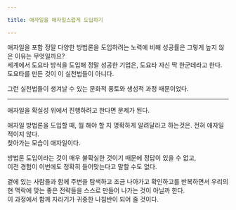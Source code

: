 ```yaml
---

title: 애자일을 애자일스럽게 도입하기

---
```


애자일을 포함 정말 다양한 방법론을 도입하려는 노력에 비해 성공률은 그렇게 높지 않은 이유는 무엇일까요? <br/>
세계에서 도요타 방식을 도입해 정말 성공한 기업은, 도요타 자신 딱 한군데라고 한다.      <br/>
도요타를 만든 것이 이 실천법들이 아니다. <br/>

그런 실천법들이 생겨날 수 있는 문화적 풍토와 생성적 과정 때문이었다.

---

애자일을 확실성 위에서 진행하려고 한다면 문제가 된다.

애자일 방법론을 도입할 때, 뭘 해야 할 지 명확하게 알려달라고 하는것은. 전혀 애자일적이지 않다. <br/>
찾아가는 모습이 애자일이다.

방법론 도입이라는 것이 매우 불확실한 것이기 때문에 정답이 있을 수 없고, <br/>
이전 경험이 이번에도 정확히 들어맞는다고 말할 수도 없다.

곁에 있는 사람들과 함께 주변을 탐색하고 조금 나아가고 확인하고를 반복하면서 우리의 현 맥락에 맞는 좋은 전략들을 스스로 만들어 나가는 것이 아닐까 한다. <br/>
이 과정에서 함께 자라기가 귀중한 나침반이 되어 줄 것이다.

